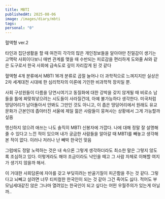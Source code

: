 ```yaml
---
title: MBTI
publishedAt: 2025-08-06
image: /images/diary/mbti
tags: 
personal: "0"
---
```

<Youtube url="https://youtube.com/watch?v=to2o1TLuxmg?si=WnKq3Vfu5InCj1EU" />

혈액형 ver.2

타인과 집단생활을 할 때 여전히 각각의 많은 개인정보들을 알아야만 친밀감이 생기는 고맥락 사회이다보니 매번 관계를 맺을 때 수반되는 피로감을 편리하게 도와줄 AI와 같은 도구로서 한국 사회에 급속도로 깊이 자리잡게 된 것 같다

혈액형 4개 분류에서 MBTI 16개 분류로 곱절 늘어나 더 과학적으로 느껴지지만 실상은 2차 세계대전 시대에 한 심리학자의 이론에 기인한 비과학적 장치일 뿐.

사회 구성원들이 다름을 당연시여기고 동질화에 대한 강박을 갖지 않게될 때 비로소 남들을 틀에 짜맞춰넣으려는 시도들이 사라질건데, 아예 불가능하다 생각한다. 미국처럼 땅덩어리가 남아돌아서 안봐도 그만인 것도 아니고, 이 좁은 땅덩어리에서 원래도 유교문화가 근본인데 좁아터진 서울에 제일 젊은 사람들이 뭉쳐사는 상황에서 그게 가능할까 싶음

맹신하지 않으려 애쓰는 나도 솔직히 MBTI 신봉자에 가깝다. 나에 대해 정말 잘 설명해줄 수 있다고 느낀 적이 있으며 내가 궁금한 사람들을 알아갈 때 MBTI를 빼놓고 생각해본 적이 없다. 이러나 저러나 난 빼박 한국인 맞음

그럼에도 정말 노력하는 것은 내 속으론 그렇게 생각하더라도 최소한 말은 그렇지 않도록 조심하고 있다. 이렇게라도 해야 조금이라도 낙인을 떼고 그 사람 자체로 이해할 여지가 생기지 않을까 해서. 

이 거대한 사회담론에 자아를 갖고 부딪히려는 반골기질이 피곤함을 주는 것 같다. 그렇다고 뇌빼고 살려면 너무 티피컬한 한국인이 되는 것 같아 그건 죽어도 싫다. 적어도 부모님세대같진 않은 그나마 열려있는 한국인이 되고 싶다는 어떤 우월주의가 있는게 아닐까..